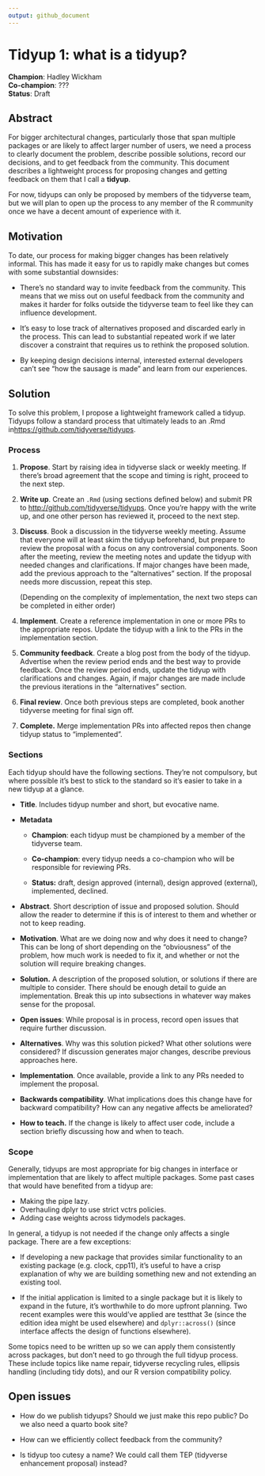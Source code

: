 ```yaml
---
output: github_document
---
```


# Tidyup 1: what is a tidyup?

**Champion**: Hadley Wickham  
**Co-champion**: ???  
**Status**: Draft

## Abstract

For bigger architectural changes, particularly those that span multiple packages or are likely to affect larger number of users, we need a process to clearly document the problem, describe possible solutions, record our decisions, and to get feedback from the community.
This document describes a lightweight process for proposing changes and getting feedback on them that I call a **tidyup**.

For now, tidyups can only be proposed by members of the tidyverse team, but we will plan to open up the process to any member of the R community once we have a decent amount of experience with it.

## Motivation

To date, our process for making bigger changes has been relatively informal.
This has made it easy for us to rapidly make changes but comes with some substantial downsides:

-   There's no standard way to invite feedback from the community.
    This means that we miss out on useful feedback from the community and makes it harder for folks outside the tidyverse team to feel like they can influence development.

-   It's easy to lose track of alternatives proposed and discarded early in the process.
    This can lead to substantial repeated work if we later discover a constraint that requires us to rethink the proposed solution.

-   By keeping design decisions internal, interested external developers can't see "how the sausage is made" and learn from our experiences.

## Solution

To solve this problem, I propose a lightweight framework called a tidyup.
Tidyups follow a standard process that ultimately leads to an .Rmd in<https://github.com/tidyverse/tidyups>.

### Process

1.  **Propose**.
    Start by raising idea in tidyverse slack or weekly meeting.
    If there's broad agreement that the scope and timing is right, proceed to the next step.

2.  **Write up**.
    Create an `.Rmd` (using sections defined below) and submit PR to <http://github.com/tidyverse/tidyups>.
    Once you're happy with the write up, and one other person has reviewed it, proceed to the next step.

3.  **Discuss**.
    Book a discussion in the tidyverse weekly meeting.
    Assume that everyone will at least skim the tidyup beforehand, but prepare to review the proposal with a focus on any controversial components.
    Soon after the meeting, review the meeting notes and update the tidyup with needed changes and clarifications.
    If major changes have been made, add the previous approach to the "alternatives" section.
    If the proposal needs more discussion, repeat this step.

    (Depending on the complexity of implementation, the next two steps can be completed in either order)

4.  **Implement**.
    Create a reference implementation in one or more PRs to the appropriate repos.
    Update the tidyup with a link to the PRs in the implementation section.

5.  **Community feedback**.
    Create a blog post from the body of the tidyup.
    Advertise when the review period ends and the best way to provide feedback.
    Once the review period ends, update the tidyup with clarifications and changes.
    Again, if major changes are made include the previous iterations in the "alternatives" section.

6.  **Final review**.
    Once both previous steps are completed, book another tidyverse meeting for final sign off.

7.  **Complete.** Merge implementation PRs into affected repos then change tidyup status to "implemented".

### Sections

Each tidyup should have the following sections.
They're not compulsory, but where possible it's best to stick to the standard so it's easier to take in a new tidyup at a glance.

-   **Title**.
    Includes tidyup number and short, but evocative name.

-   **Metadata**

    -   **Champion**: each tidyup must be championed by a member of the tidyverse team.

    -   **Co-champion**: every tidyup needs a co-champion who will be responsible for reviewing PRs.

    -   **Status:** draft, design approved (internal), design approved (external), implemented, declined.

-   **Abstract**.
    Short description of issue and proposed solution.
    Should allow the reader to determine if this is of interest to them and whether or not to keep reading.

-   **Motivation**.
    What are we doing now and why does it need to change?
    This can be long of short depending on the "obviousness" of the problem, how much work is needed to fix it, and whether or not the solution will require breaking changes.

-   **Solution.** A description of the proposed solution, or solutions if there are multiple to consider.
    There should be enough detail to guide an implementation.
    Break this up into subsections in whatever way makes sense for the proposal.

-   **Open issues**: While proposal is in process, record open issues that require further discussion.

-   **Alternatives**.
    Why was this solution picked?
    What other solutions were considered?
    If discussion generates major changes, describe previous approaches here.

-   **Implementation**.
    Once available, provide a link to any PRs needed to implement the proposal.

-   **Backwards compatibility**.
    What implications does this change have for backward compatibility?
    How can any negative affects be ameliorated?

-   **How to teach.** If the change is likely to affect user code, include a section briefly discussing how and when to teach.

### Scope

Generally, tidyups are most appropriate for big changes in interface or implementation that are likely to affect multiple packages.
Some past cases that would have benefited from a tidyup are:

-   Making the pipe lazy.
-   Overhauling dplyr to use strict vctrs policies.
-   Adding case weights across tidymodels packages.

In general, a tidyup is not needed if the change only affects a single package.
There are a few exceptions:

-   If developing a new package that provides similar functionality to an existing package (e.g. clock, cpp11), it's useful to have a crisp explanation of why we are building something new and not extending an existing tool.

-   If the initial application is limited to a single package but it is likely to expand in the future, it's worthwhile to do more upfront planning.
    Two recent examples were this would've applied are testthat 3e (since the edition idea might be used elsewhere) and `dplyr::across()` (since interface affects the design of functions elsewhere).

Some topics need to be written up so we can apply them consistently across packages, but don't need to go through the full tidyup process.
These include topics like name repair, tidyverse recycling rules, ellipsis handling (including tidy dots), and our R version compatibility policy.

## Open issues

-   How do we publish tidyups?
    Should we just make this repo public?
    Do we also need a quarto book site?

-   How can we efficiently collect feedback from the community?

-   Is tidyup too cutesy a name?
    We could call them TEP (tidyverse enhancement proposal) instead?
